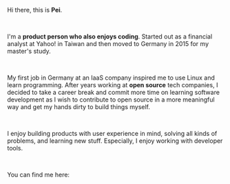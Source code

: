 Hi there, this is **Pei**.

<br />

I'm a **product person who also enjoys coding**. Started out as a financial
analyst at Yahoo! in Taiwan and then moved to Germany in 2015 for my master's
study.

<br />

My first job in Germany at an IaaS company inspired me to use Linux and learn
programming. After years working at **open source** tech companies, I decided to
take a career break and commit more time on learning software development as I
wish to contribute to open source in a more meaningful way and get my hands
dirty to build things myself.

<br />

I enjoy building products with user experience in mind, solving all kinds of
problems, and learning new stuff. Especially, I enjoy working with developer
tools.

<br />

You can find me here:
